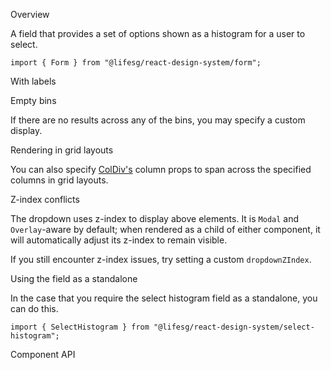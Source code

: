 
<Meta of={FormSelectHistogramStories} />

<Title>Form.SelectHistogarm</Title>

<Secondary>Overview</Secondary>

A field that provides a set of options shown as a histogram for a user to select.

```tsx
import { Form } from "@lifesg/react-design-system/form";
```

<Canvas of={FormSelectHistogramStories.Default} />

<Heading3>With labels</Heading3>

<Canvas of={FormSelectHistogramStories.WithLabels} />

<Heading3>Empty bins</Heading3>

If there are no results across any of the bins, you may specify a custom display.

<Canvas of={FormSelectHistogramStories.EmptyBins} />

<Heading3>Rendering in grid layouts</Heading3>

You can also specify [ColDiv's](/docs/getting-started-layout-column-divs--column-divs)
column props to span across the specified columns in grid layouts.

<Canvas of={FormSelectHistogramStories.RenderingInGridLayout} />

<Heading3>Z-index conflicts</Heading3>

The dropdown uses z-index to display above elements. It is `Modal` and
`Overlay`-aware by default; when rendered as a child of either component, it
will automatically adjust its z-index to remain visible.

If you still encounter z-index issues, try setting a custom `dropdownZIndex`.

<Heading3>Using the field as a standalone</Heading3>

In the case that you require the select histogram field as a standalone, you can do this.

```tsx
import { SelectHistogram } from "@lifesg/react-design-system/select-histogram";
```

<Canvas of={FormSelectHistogramStories.StandaloneUsage} />

<Heading3>Component API</Heading3>
<PropsTable />
